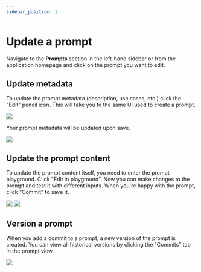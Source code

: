 ```yaml
---
sidebar_position: 2
---
```


# Update a prompt

Navigate to the **Prompts** section in the left-hand sidebar or from the application homepage and click on the prompt you want to edit.

## Update metadata

To update the prompt metadata (description, use cases, etc.) click the "Edit" pencil icon. This will take you to the same UI used to create a prompt.

![](../static/metadata_edit_button.png)

Your prompt metadata will be updated upon save.

![](../static/update_prompt_form.png)

## Update the prompt content

To update the prompt content itself, you need to enter the prompt playground. Click "Edit in playground".
Now you can make changes to the prompt and test it with different inputs. When you're happy with the prompt, click "Commit" to save it.

![](../static/edit_in_playground.png)
![](../static/prompt_playground_edit_commit.png)

## Version a prompt

When you add a commit to a prompt, a new version of the prompt is created. You can view all historical versions by clicking the "Commits" tab in the prompt view.

![](../static/prompt_commits_tab.png)
